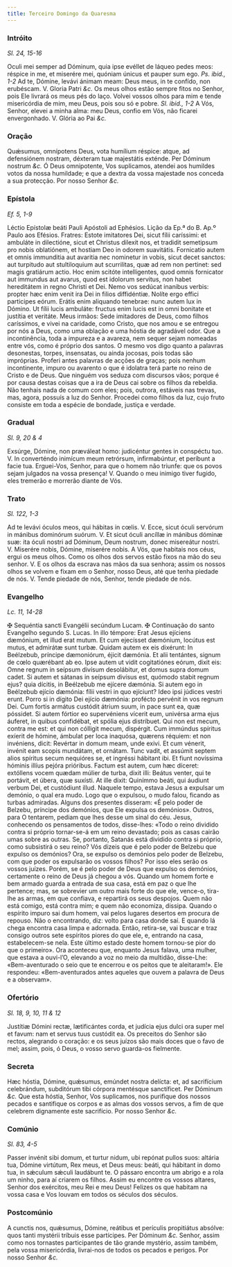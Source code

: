 ```yaml
---
title: Terceiro Domingo da Quaresma
---
```


### Intróito

_Sl. 24, 15-16_

<div class="grid grid-cols-2 gap-5">
  <span class="text-justify">
    Oculi mei semper ad Dóminum, quia ipse evéllet de láqueo pedes meos: réspice
    in me, et miserére mei, quóniam únicus et pauper sum ego.
    <em>Ps. ibid., 1-2</em> Ad te, Dómine, levávi ánimam meam: Deus meus, in te confído,
    non erubéscam. V. Gloria Patri <em>&c.</em>
  </span>
  <span class="text-justify">
    Os meus olhos estão sempre fitos no Senhor, pois Ele livrará os meus pés do
    laço. Volvei vossos olhos para mim e tende misericórdia de mim, meu Deus,
    pois sou só e pobre. <em>Sl. ibid., 1-2</em> A Vós, Senhor, elevei a minha
    alma: meu Deus, confio em Vós, não ficarei envergonhado. V. Glória ao Pai
    <em>&c.</em>
  </span>
</div>

### Oração

<div class="grid grid-cols-2 gap-5">
  <span class="text-justify">
    Quǽsumus, omnípotens Deus, vota humílium réspice: atque, ad defensiónem
    nostram, déxteram tuæ majestátis exténde. Per Dóminum nostrum <em>&c.</em>
  </span>
  <span class="text-justify">
    Ó Deus omnipotente, Vos suplicamos, atendei aos humildes votos da nossa
    humildade; e que a dextra da vossa majestade nos conceda a sua protecção.
    Por nosso Senhor <em>&c.</em>
  </span>
</div>

### Epístola

_Ef. 5, 1-9_

<div class="grid grid-cols-2 gap-5">
  <span class="text-justify">
    Léctio Epístolæ beáti Pauli Apóstoli ad Ephésios.
  </span>
  <span class="text-justify">Lição da Ep.ª do B. Ap.º Paulo aos Efésios.</span>
  <span class="text-justify">
    Fratres: Estote imitatores Dei, sicut fílii caríssimi: et ambuláte in
    dilectióne, sicut et Christus dilexit nos, et tradidit semetipsum pro nobis
    oblatiónem, et hostiam Deo in odorem suavitátis. Fornicatio autem et omnis
    immunditia aut avaritia nec nominetur in vobis, sicut decet sanctos: aut
    turpitudo aut stultiloquium aut scurrilitas, quæ ad rem non pertinet: sed
    magis gratiárum actio. Hoc enim scitóte intelligentes, quod omnis fornicator
    aut immundus aut avarus, quod est idolorum servitus, non habet hereditátem
    in regno Christi et Dei. Nemo vos sedúcat inanibus verbis: propter hæc enim
    venit ira Dei in filios diffidéntiæ. Nolíte ergo effici participes eórum.
    Erátis enim aliquando tenebrae: nunc autem lux in Dómino. Ut fílii lucis
    ambuláte: fructus enim lucis est in omni bonitate et justítia et veritáte.
  </span>
  <span class="text-justify">
    Meus irmãos: Sede imitadores de Deus, como filhos caríssimos, e vivei na
    caridade, como Cristo, que nos amou e se entregou por nós a Deus, como uma
    oblação e uma hóstia de agradável odor. Que a incontinência, toda a impureza
    e a avareza, nem sequer sejam nomeadas entre vós, como é próprio dos santos.
    O mesmo vos digo quanto a palavras desonestas, torpes, insensatas, ou ainda
    jocosas, pois todas são impróprias. Proferi antes palavras de acções de
    graças; pois nenhum incontinente, impuro ou avarento o que é idolatra terá
    parte no reino de Cristo e de Deus. Que ninguém vos seduza com discursos
    vãos; porque é por causa destas coisas que a ira de Deus cai sobre os filhos
    da rebeldia. Não tenhais nada de comum com eles; pois, outrora, estáveis nas
    trevas, mas, agora, possuís a luz do Senhor. Procedei como filhos da luz,
    cujo fruto consiste em toda a espécie de bondade, justiça e verdade.
  </span>
</div>

### Gradual

_Sl. 9, 20 & 4_

<div class="grid grid-cols-2 gap-5">
  <span class="text-justify">
    Exsúrge, Dómine, non præváleat homo: judicéntur gentes in conspéctu tuo. V.
    In converténdo inimícum meum retrórsum, infirmabúntur, et períbunt a facie
    tua.
  </span>
  <span class="text-justify">
    Erguei-Vos, Senhor, para que o homem não triunfe: que os povos sejam
    julgados na vossa presença! V. Quando o meu inimigo tiver fugido, eles
    tremerão e morrerão diante de Vós.
  </span>
</div>

### Trato

_Sl. 122, 1-3_

<div class="grid grid-cols-2 gap-5">
  <span class="text-justify">
    Ad te levávi óculos meos, qui hábitas in cœlis. V. Ecce, sicut óculi
    servórum in mánibus dominórum suórum. V. Et sicut óculi ancíllæ in mánibus
    dóminæ suæ: ita óculi nostri ad Dóminum, Deum nostrum, donec misereátur
    nostri. V. Miserére nobis, Dómine, miserére nobis.
  </span>
  <span class="text-justify">
    A Vós, que habitais nos céus, ergui os meus olhos. Como os olhos dos servos
    estão fixos na mão do seu senhor. V. E os olhos da escrava nas mãos da sua
    senhora; assim os nossos olhos se volvem e fixam em o Senhor, nosso Deus,
    até que tenha piedade de nós. V. Tende piedade de nós, Senhor, tende piedade
    de nós.
  </span>
</div>

### Evangelho

_Lc. 11, 14-28_

<div class="grid grid-cols-2 gap-5">
  <span class="text-justify">
    <span class="text-red-500">&#10016;</span> Sequéntia sancti Evangélii
    secúndum Lucam.
  </span>
  <span class="text-justify">
    <span class="text-red-500">&#10016;</span> Continuação do santo Evangelho
    segundo S. Lucas.
  </span>
  <span class="text-justify">
    In illo témpore: Erat Jesus ejíciens dæmónium, et illud erat mutum. Et cum
    ejecísset dæmónium, locútus est mutus, et admirátæ sunt turbæ. Quidam autem
    ex eis dixérunt: In Beélzebub, príncipe dæmoniórum, éjicit dæmónia. Et alii
    tentántes, signum de cœlo quærébant ab eo. Ipse autem ut vidit cogitatiónes
    eórum, dixit eis: Omne regnum in seípsum divísum desolábitur, et domus supra
    domum cadet. Si autem et sátanas in seípsum divísus est, quómodo stabit
    regnum ejus? quia dícitis, in Beélzebub me ejícere dæmónia. Si autem ego in
    Beélzebub ejício dæmónia: fílii vestri in quo ejíciunt? Ideo ipsi júdices
    vestri erunt. Porro si in dígito Dei ejício dæmónia: profécto pervénit in
    vos regnum Dei. Cum fortis armátus custódit átrium suum, in pace sunt ea,
    quæ póssidet. Si autem fórtior eo supervéniens vícerit eum, univérsa arma
    ejus áuferet, in quibus confidébat, et spólia ejus distríbuet. Qui non est
    mecum, contra me est: et qui non cólligit mecum, dispérgit. Cum immúndus
    spíritus exíerit de hómine, ámbulat per loca inaquósa, quærens réquiem: et
    non invéniens, dicit: Revértar in domum meam, unde exivi. Et cum vénerit,
    invénit eam scopis mundátam, et ornátam. Tunc vadit, et assúmit septem alios
    spíritus secum nequióres se, et ingréssi hábitant ibi. Et fiunt novíssima
    hóminis illíus pejóra prióribus. Factum est autem, cum hæc díceret:
    extóllens vocem quædam múlier de turba, dixit illi: Beátus venter, qui te
    portávit, et úbera, quæ suxísti. At ille dixit: Quinímmo beáti, qui áudiunt
    verbum Dei, et custódiunt illud.
  </span>
  <span class="text-justify">
    Naquele tempo, estava Jesus a expulsar um demónio, o qual era mudo. Logo que
    o expulsou, o mudo falou, ficando as turbas admiradas. Alguns dos presentes
    disseram: «É pelo poder de Belzebu, príncipe dos demónios, que Ele expulsa
    os demónios». Outros, para O tentarem, pediam que lhes desse um sinal do
    céu. Jesus, conhecendo os pensamentos de todos, disse-lhes: «Todo o reino
    dividido contra si próprio tornar-se-á em um reino devastado; pois as casas
    cairão umas sobre as outras. Se, portanto, Satanás está dividido contra si
    próprio, como subsistirá o seu reino? Vós dizeis que é pelo poder de Belzebu
    que expulso os demónios? Ora, se expulso os demónios pelo poder de Belzebu,
    com que poder os expulsarão os vossos filhos? Por isso eles serão os vossos
    juízes. Porém, se é pelo poder de Deus que expulso os demónios, certamente o
    reino de Deus já chegou a vós. Quando um homem forte e bem armado guarda a
    entrada de sua casa, está em paz o que lhe pertence; mas, se sobrevier um
    outro mais forte do que ele, vence-o, tira-lhe as armas, em que confiava, e
    repartirá os seus despojos. Quem não está comigo, está contra mim; e quem
    não economiza, dissipa. Quando o espírito impuro sai dum homem, vai pelos
    lugares desertos em procura de repouso. Não o encontrando, diz: volto para
    casa donde saí. E quando lá chega encontra casa limpa e adornada. Então,
    retira-se, vai buscar e traz consigo outros sete espíritos piores do que
    ele, e, entrando na casa, estabelecem-se nela. Este último estado deste
    homem tornou-se pior do que o primeiro». Ora aconteceu que, enquanto Jesus
    falava, uma mulher, que estava a ouvi-l’O, elevando a voz no meio da
    multidão, disse-Lhe: «Bem-aventurado o seio que te encerrou e os peitos que
    te aleitaram!». Ele respondeu: «Bem-aventurados antes aqueles que ouvem a
    palavra de Deus e a observam».
  </span>
</div>

### Ofertório

_Sl. 18, 9, 10, 11 & 12_

<div class="grid grid-cols-2 gap-5">
  <span class="text-justify">
    Justítiæ Dómini rectæ, lætificántes corda, et judícia ejus dulci ora super
    mel et favum: nam et servus tuus custódit ea.
  </span>
  <span class="text-justify">
    Os preceitos do Senhor são rectos, alegrando o coração: e os seus juízos são
    mais doces que o favo de mel; assim, pois, ó Deus, o vosso servo guarda-os
    fielmente.
  </span>
</div>

### Secreta

<div class="grid grid-cols-2 gap-5">
  <span class="text-justify">
    Hæc hóstia, Dómine, quǽsumus, emúndet nostra delícta: et, ad sacrifícium
    celebrándum, subditórum tibi córpora mentésque sanctíficet. Per Dóminum
    <em>&c.</em>
  </span>
  <span class="text-justify">
    Que esta hóstia, Senhor, Vos suplicamos, nos purifique dos nossos pecados e
    santifique os corpos e as almas dos vossos servos, a fim de que celebrem
    dignamente este sacrifício. Por nosso Senhor <em>&c.</em>
  </span>
</div>

### Comúnio

_Sl. 83, 4-5_

<div class="grid grid-cols-2 gap-5">
  <span class="text-justify">
    Passer invénit sibi domum, et turtur nidum, ubi repónat pullos suos: altária
    tua, Dómine virtútum, Rex meus, et Deus meus: beáti, qui hábitant in domo
    tua, in sǽculum sǽculi laudábunt te.
  </span>
  <span class="text-justify">
    O pássaro encontra um abrigo e a rola um ninho, para aí criarem os filhos.
    Assim eu encontre os vossos altares, Senhor dos exércitos, meu Rei e meu
    Deus! Felizes os que habitam na vossa casa e Vos louvam em todos os séculos
    dos séculos.
  </span>
</div>

### Postcomúnio

<div class="grid grid-cols-2 gap-5">
  <span class="text-justify">
    A cunctis nos, quǽsumus, Dómine, reátibus et perículis propitiátus absólve:
    quos tanti mystérii tríbuis esse partícipes. Per Dóminum <em>&c.</em>
  </span>
  <span class="text-justify">
    Senhor, assim como nos tornastes participantes de tão grande mystério, assim
    também, pela vossa misericórdia, livrai-nos de todos os pecados e perigos.
    Por nosso Senhor <em>&c.</em>
  </span>
</div>
